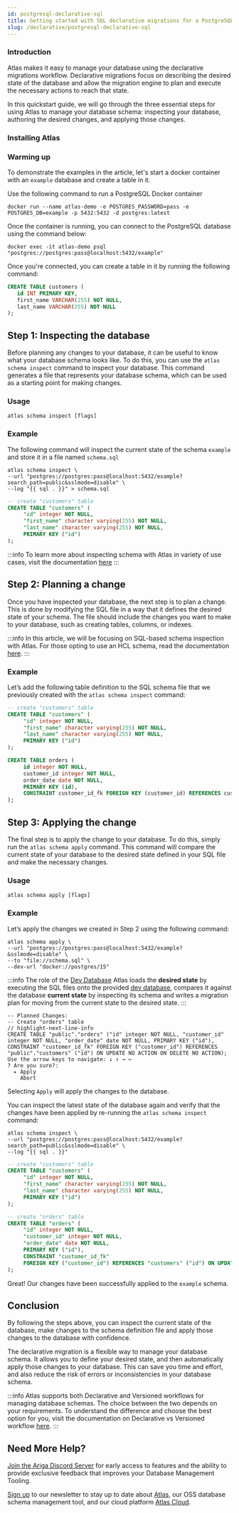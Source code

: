 ```yaml
---
id: postgresql-declarative-sql
title: Getting started with SQL declarative migrations for a PostgreSQL schema
slug: /declarative/postgresql-declarative-sql
---
```



### Introduction

Atlas makes it easy to manage your database using the declarative migrations workflow. Declarative migrations focus on describing the desired state of the database and allow the migration engine to plan and execute the necessary actions to reach that state.

In this quickstart guide, we will go through the three essential steps for using Atlas to manage your database schema: inspecting your database, authoring the desired changes, and applying those changes.

### Installing Atlas

<InstallationInstructions />

### Warming up
To demonstrate the examples in the article, let's start a docker container with an `example` database and create a table in it.

Use the following command to run a PostgreSQL Docker container

```console
docker run --name atlas-demo -e POSTGRES_PASSWORD=pass -e POSTGRES_DB=example -p 5432:5432 -d postgres:latest
```

Once the container is running, you can connect to the PostgreSQL database using the command below:

```console
docker exec -it atlas-demo psql "postgres://postgres:pass@localhost:5432/example"
```

Once you're connected, you can create a table in it by running the following command:

```sql
CREATE TABLE customers (
   id INT PRIMARY KEY,
   first_name VARCHAR(255) NOT NULL,
   last_name VARCHAR(255) NOT NULL
);
```

## Step 1: Inspecting the database

Before planning any changes to your database, it can be useful to know what your database schema looks like. To do this, you can use the `atlas schema inspect` command to inspect your database. This command generates a file that represents your database schema, which can be used as a starting point for making changes.

### Usage
```
atlas schema inspect [flags]
```

### Example

The following command will inspect the current state of the schema `example` and store it in a file named `schema.sql`

```console
atlas schema inspect \
--url "postgres://postgres:pass@localhost:5432/example?search_path=public&sslmode=disable" \
--log "{{ sql . }}" > schema.sql
```

```sql title="schema.sql"
-- create "customers" table
CREATE TABLE "customers" (
     "id" integer NOT NULL, 
     "first_name" character varying(255) NOT NULL, 
     "last_name" character varying(255) NOT NULL, 
     PRIMARY KEY ("id")
);
```

:::info
To learn more about inspecting schema with Atlas in variety of use cases, visit the documentation [here](https://atlasgo.io/declarative/inspect)
:::

## Step 2: Planning a change

Once you have inspected your database, the next step is to plan a change. This is done by modifying the SQL file in a way that it defines the desired state of your schema. The file should include the changes you want to make to your database, such as creating tables, columns, or indexes.

:::info
In this article, we will be focusing on SQL-based schema inspection with Atlas. For those opting to use an HCL schema, read the documentation [here](https://atlasgo.io/declarative/postgresql-declarative-hcl).
:::

### Example

Let’s add the following table definition to the SQL schema file that we previously created with the `atlas schema inspect` command:

```sql title="schema.sql" {9-15}
-- create "customers" table
CREATE TABLE "customers" (
     "id" integer NOT NULL, 
     "first_name" character varying(255) NOT NULL, 
     "last_name" character varying(255) NOT NULL, 
     PRIMARY KEY ("id")
);

CREATE TABLE orders (
     id integer NOT NULL, 
     customer_id integer NOT NULL, 
     order_date date NOT NULL, 
     PRIMARY KEY (id), 
     CONSTRAINT customer_id_fk FOREIGN KEY (customer_id) REFERENCES customers (id)
);
```

## Step 3: Applying the change

The final step is to apply the change to your database. To do this, simply run the `atlas schema apply` command. This command will compare the current state of your database to the desired state defined in your SQL file and make the necessary changes.

### Usage

```console
atlas schema apply [flags]
```

### Example

Let’s apply the changes we created in Step 2 using the following command:

```console
atlas schema apply \
--url "postgres://postgres:pass@localhost:5432/example?&sslmode=disable" \
--to "file://schema.sql" \
--dev-url "docker://postgres/15"
```

:::info The role of the [Dev Database](/concepts/dev-database)
Atlas loads the **desired state** by executing the SQL files onto the provided [dev database](/concepts/dev-database),
compares it against the database **current state** by inspecting its schema and writes a migration plan for moving
from the current state to the desired state.
:::

```console
-- Planned Changes:
-- Create "orders" table
// highlight-next-line-info
CREATE TABLE "public"."orders" ("id" integer NOT NULL, "customer_id" integer NOT NULL, "order_date" date NOT NULL, PRIMARY KEY ("id"), CONSTRAINT "customer_id_fk" FOREIGN KEY ("customer_id") REFERENCES "public"."customers" ("id") ON UPDATE NO ACTION ON DELETE NO ACTION);
Use the arrow keys to navigate: ↓ ↑ → ← 
? Are you sure?: 
  ▸ Apply
    Abort
```

Selecting `Apply` will apply the changes to the database.

You can inspect the latest state of the database again and verify that the changes have been applied by re-running the `atlas schema inspect` command:

```console
atlas schema inspect \
--url "postgres://postgres:pass@localhost:5432/example?search_path=public&sslmode=disable" \
--log "{{ sql . }}"
```
```sql
-- create "customers" table
CREATE TABLE "customers" (
     "id" integer NOT NULL, 
     "first_name" character varying(255) NOT NULL, 
     "last_name" character varying(255) NOT NULL, 
     PRIMARY KEY ("id")
);

-- create "orders" table
CREATE TABLE "orders" (
     "id" integer NOT NULL, 
     "customer_id" integer NOT NULL, 
     "order_date" date NOT NULL, 
     PRIMARY KEY ("id"), 
     CONSTRAINT "customer_id_fk" 
     FOREIGN KEY ("customer_id") REFERENCES "customers" ("id") ON UPDATE NO ACTION ON DELETE NO ACTION
);
```
Great! Our changes have been successfully applied to the `example` schema.

## Conclusion

By following the steps above, you can inspect the current state of the database, make changes to the schema definition file and apply those changes to the database with confidence.

The declarative migration is a flexible way to manage your database schema. It allows you to define your desired state, and then automatically apply those changes to your database. This can save you time and effort, and also reduce the risk of errors or inconsistencies in your database schema.

:::info
Atlas supports both Declarative and Versioned workflows for managing database schemas. The choice between the two depends on your requirements. To understand the difference and choose the best option for you, visit the documentation on Declarative vs Versioned workflow [here](https://atlasgo.io/concepts/declarative-vs-versioned).
:::

## Need More Help?​

[Join the Ariga Discord Server](https://discord.com/invite/zZ6sWVg6NT) for early access to features and the ability to provide exclusive feedback that improves your Database Management Tooling. 

[Sign up](https://atlasnewsletter.substack.com/) to our newsletter to stay up to date about [Atlas](https://atlasgo.io), our OSS database schema management tool, and our cloud platform [Atlas Cloud](https://atlasgo.cloud).
